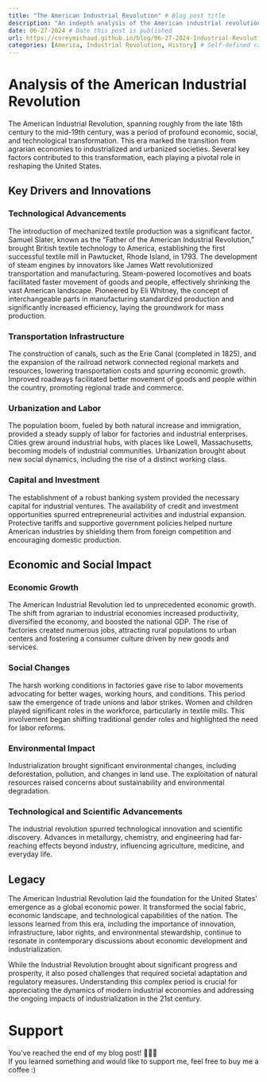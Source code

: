 ```yaml
---
title: "The American Industrial Revolution" # Blog post title
description: "An indepth analysis of the American industrial revolution." # Blog description
date: 06-27-2024 # Date this post is published
url: https://coreymichaud.github.io/blog/06-27-2024-Industrial-Revolution/
categories: [America, Industrial Revolution, History] # Self-defined categories separated by commas
---
```


# Analysis of the American Industrial Revolution

The American Industrial Revolution, spanning roughly from the late 18th century to the mid-19th century, was a period of profound economic, social, and technological transformation. This era marked the transition from agrarian economies to industrialized and urbanized societies. Several key factors contributed to this transformation, each playing a pivotal role in reshaping the United States.

## Key Drivers and Innovations

### Technological Advancements

The introduction of mechanized textile production was a significant factor. Samuel Slater, known as the "Father of the American Industrial Revolution," brought British textile technology to America, establishing the first successful textile mill in Pawtucket, Rhode Island, in 1793. The development of steam engines by innovators like James Watt revolutionized transportation and manufacturing. Steam-powered locomotives and boats facilitated faster movement of goods and people, effectively shrinking the vast American landscape. Pioneered by Eli Whitney, the concept of interchangeable parts in manufacturing standardized production and significantly increased efficiency, laying the groundwork for mass production.

### Transportation Infrastructure

The construction of canals, such as the Erie Canal (completed in 1825), and the expansion of the railroad network connected regional markets and resources, lowering transportation costs and spurring economic growth. Improved roadways facilitated better movement of goods and people within the country, promoting regional trade and commerce.

### Urbanization and Labor

The population boom, fueled by both natural increase and immigration, provided a steady supply of labor for factories and industrial enterprises. Cities grew around industrial hubs, with places like Lowell, Massachusetts, becoming models of industrial communities. Urbanization brought about new social dynamics, including the rise of a distinct working class.

### Capital and Investment

The establishment of a robust banking system provided the necessary capital for industrial ventures. The availability of credit and investment opportunities spurred entrepreneurial activities and industrial expansion. Protective tariffs and supportive government policies helped nurture American industries by shielding them from foreign competition and encouraging domestic production.

## Economic and Social Impact

### Economic Growth

The American Industrial Revolution led to unprecedented economic growth. The shift from agrarian to industrial economies increased productivity, diversified the economy, and boosted the national GDP. The rise of factories created numerous jobs, attracting rural populations to urban centers and fostering a consumer culture driven by new goods and services.

### Social Changes

The harsh working conditions in factories gave rise to labor movements advocating for better wages, working hours, and conditions. This period saw the emergence of trade unions and labor strikes. Women and children played significant roles in the workforce, particularly in textile mills. This involvement began shifting traditional gender roles and highlighted the need for labor reforms.

### Environmental Impact

Industrialization brought significant environmental changes, including deforestation, pollution, and changes in land use. The exploitation of natural resources raised concerns about sustainability and environmental degradation.

### Technological and Scientific Advancements

The industrial revolution spurred technological innovation and scientific discovery. Advances in metallurgy, chemistry, and engineering had far-reaching effects beyond industry, influencing agriculture, medicine, and everyday life.

## Legacy

The American Industrial Revolution laid the foundation for the United States' emergence as a global economic power. It transformed the social fabric, economic landscape, and technological capabilities of the nation. The lessons learned from this era, including the importance of innovation, infrastructure, labor rights, and environmental stewardship, continue to resonate in contemporary discussions about economic development and industrialization.

While the Industrial Revolution brought about significant progress and prosperity, it also posed challenges that required societal adaptation and regulatory measures. Understanding this complex period is crucial for appreciating the dynamics of modern industrial economies and addressing the ongoing impacts of industrialization in the 21st century.

# Support <i class="fa-solid fa-heart"></i>

You've reached the end of my blog post! 🎉🎉🎉\
If you learned something and would like to support me, feel free to buy me a coffee :)

```{=html}
<script type="text/javascript" src="https://cdnjs.buymeacoffee.com/1.0.0/button.prod.min.js" data-name="bmc-button" data-slug="coreymiichaud" data-color="#FFDD00" data-emoji=""  data-font="Poppins" data-text="Buy me a coffee" data-outline-color="#000000" data-font-color="#000000" data-coffee-color="#ffffff" ></script>
```
<script src="https://utteranc.es/client.js"
        repo="coreymichaud.github.io"
        issue-term="url"
        theme="github-light"
        crossorigin="anonymous"
        async>
</script>
